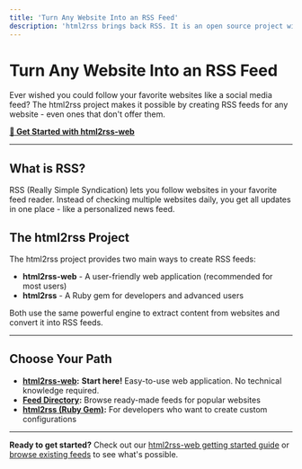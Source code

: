 ```yaml
---
title: 'Turn Any Website Into an RSS Feed'
description: 'html2rss brings back RSS. It is an open source project with decentralised instances. These instances generate RSS feeds for websites which do not offer them.'
---
```


# Turn Any Website Into an RSS Feed

Ever wished you could follow your favorite websites like a social media feed? The html2rss project makes it possible by creating RSS feeds for any website - even ones that don't offer them.

[**🚀 Get Started with html2rss-web**](/web-application/getting-started)

---

## What is RSS?

RSS (Really Simple Syndication) lets you follow websites in your favorite feed reader. Instead of checking multiple websites daily, you get all updates in one place - like a personalized news feed.

## The html2rss Project

The html2rss project provides two main ways to create RSS feeds:

- **html2rss-web** - A user-friendly web application (recommended for most users)
- **html2rss** - A Ruby gem for developers and advanced users

Both use the same powerful engine to extract content from websites and convert it into RSS feeds.

---

## Choose Your Path

- **[html2rss-web](/web-application):** **Start here!** Easy-to-use web application. No technical knowledge required.
- **[Feed Directory](/feed-directory/):** Browse ready-made feeds for popular websites
- **[html2rss (Ruby Gem)](/ruby-gem):** For developers who want to create custom configurations

---

**Ready to get started?** Check out our [html2rss-web getting started guide](/web-application/getting-started) or [browse existing feeds](/feed-directory/) to see what's possible.
